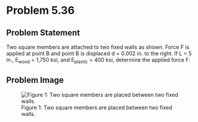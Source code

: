 # Problem 5.36 {.unnumbered}

## Problem Statement
Two square members are attached to two fixed walls as shown. Force F is applied at point B and point B is displaced d =  0.002 in. to the right. If L = 5 in., E<sub>wood</sub> = 1,750 ksi, and E<sub>plastic</sub> = 400 ksi, determine the applied force F.

## Problem Image

![Figure 1: Two square members are placed between two fixed walls.](images/246.png){fig-alt="Two square members are placed between two fixed walls. The wood piece is on the left and the plastic piece is on the right. Point B is at the intersection of the wood and plastic members. The members are each length L."}
